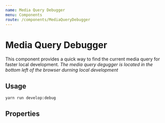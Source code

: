 ```yaml
---
name: Media Query Debugger
menu: Components
route: /components/MediaQueryDebugger
---
```



# Media Query Debugger

This component provides a quick way to find the current media query for faster local development.
_The media query degugger is located in the bottom left of the browser durning local development_

## Usage

```
yarn run develop:debug
```

## Properties

<Props of={MediaQueryDebugger} />